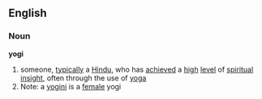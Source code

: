==English==
===Noun===
'''yogi'''
#someone, [[typically]] a [[Hindu]], who has [[achieve]]d a [[high]] [[level]] of [[spiritual]] [[insight]], often through the use of [[yoga]]
#Note: a [[yogini]] is a [[female]] yogi